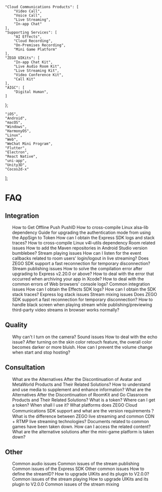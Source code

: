 

    "Cloud Communications Products": [
        "Video Call",
        "Voice Call",
        "Live Streaming",
        "In-app Chat"
    ],
    "Supporting Services": [
        "AI Effects",
        "Cloud Recording",
        "On-Premises Recording",
        "Mini Game Platform"
    ],
    "ZEGO UIKits": [
        "In-app Chat Kit",
        "Live Audio Room Kit",
        "Live Streaming Kit",
        "Video Conference Kit",
        "Call Kit"
    ],
    "AIGC": [
        "Digital Human",
    ]
};

    "iOS",
    "Android", 
    "macOS",
    "Windows",
    "HarmonyOS",
    "Linux",
    "Web",
    "WeChat Mini Program",
    "Flutter",
    "Electron",
    "React Native",
    "uni-app",
    "Unity3D",
    "Cocos2d-x"
]; 

<FaqFilters productData={productData} platformData={platformData} language="en">

# FAQ

## Integration
<ul>
<FilteredLink product="In-app Chat" platform="iOS, Android, Flutter, React Native" href="https://docs.zegocloud.com/faq/HowToGetPushID" language="en">
How to Get Offline Push PushID
</FilteredLink>
<FilteredLink product="Video Call, Voice Call" platform="Linux" href="https://docs.zegocloud.com/faq/alsa_lib_cross_compile" language="en">
How to cross-compile Linux alsa-lib dependency
</FilteredLink>
<FilteredLink product="Video Call, Voice Call" platform="iOS, Android, macOS, Windows, Flutter, React Native, Unity3D" href="https://docs.zegocloud.com/faq/token_upgrade" language="en">
Guide for upgrading the authentication mode from using the AppSign to Token
</FilteredLink>
<FilteredLink product="Video Call, Voice Call, Live Streaming" platform="iOS, Android, macOS, Windows, Web" href="https://docs.zegocloud.com/faq/express_sdkLog" language="en">
How can I obtain the Express SDK logs and stack traces?
</FilteredLink>
<FilteredLink product="Video Call, Voice Call" platform="Linux" href="https://docs.zegocloud.com/faq/v4l_utils_cross_compile" language="en">
How to cross-compile Linux v4l-utils dependency
</FilteredLink>
<FilteredLink product="Video Call, Voice Call" platform="iOS, Android, macOS, Windows, Web" href="https://docs.zegocloud.com/faq/room" language="en">
Room related issues
</FilteredLink>
<FilteredLink product="Video Call, Voice Call, Live Streaming" platform="Android" href="https://docs.zegocloud.com/faq/bumblebee_gradle" language="en">
How to add the Maven repositories in Android Studio version bumblebee?
</FilteredLink>
<FilteredLink product="Video Call, Voice Call, Live Streaming" platform="iOS, Android, macOS, Windows, Web" href="https://docs.zegocloud.com/faq/play_stream" language="en">
Stream playing issues
</FilteredLink>
<FilteredLink product="Video Call, Voice Call, Live Streaming" platform="iOS, Android, macOS, Windows" href="https://docs.zegocloud.com/faq/audience_event" language="en">
How can I listen for the event callbacks related to room users' login/logout in live streaming?
</FilteredLink>
<FilteredLink product="Video Call" platform="Web" href="https://docs.zegocloud.com/faq/reconnect_web" language="en">
Does ZEGO SDK support a fast reconnection for temporary disconnection?
</FilteredLink>
<FilteredLink product="Video Call, Voice Call, Live Streaming" platform="iOS, Android, macOS, Windows, Web" href="https://docs.zegocloud.com/faq/publish_stream" language="en">
Stream publishing issues
</FilteredLink>
<FilteredLink product="Video Call, Voice Call, Live Streaming" platform="iOS, Android, macOS, Windows, Linux" href="https://docs.zegocloud.com/faq/express_v2.20.0_upgrade_notice_en" language="en">
How to solve the compilation error after upgrading to Express v2.20.0 or above?
</FilteredLink>
<FilteredLink product="AI Effects" platform="iOS" href="https://docs.zegocloud.com/faq/AI_Undefined_symbols_en" language="en">
How to deal with the error that occurred when archiving your app in Xcode?
</FilteredLink>
<FilteredLink product="Video Call, Voice Call, Live Streaming" platform="Web" href="https://docs.zegocloud.com/faq/web_console_error" language="en">
How to deal with the common errors of Web browsers' console logs?
</FilteredLink>
<FilteredLink product="Video Call, Voice Call, Live Streaming" platform="iOS, Android, macOS, Windows, Web" href="https://docs.zegocloud.com/faq/integration" language="en">
Common integration issues
</FilteredLink>
<FilteredLink product="AI Effects" platform="iOS, Android, macOS, Windows" href="https://docs.zegocloud.com/faq/AI_log_en" language="en">
How can I obtain the Effects SDK logs?
</FilteredLink>
<FilteredLink product="AI Effects" platform="iOS, Android, macOS" href="https://docs.zegocloud.com/faq/AI_Stack_en" language="en">
How can I obtain the SDK stack traces?
</FilteredLink>
<FilteredLink product="Video Call, Voice Call" platform="iOS, Android, macOS, Windows" href="https://docs.zegocloud.com/faq/log_stack" language="en">
Express log stack issues
</FilteredLink>
<FilteredLink product="Video Call, Voice Call, Live Streaming" platform="iOS, Android, macOS, Windows, Web" href="https://docs.zegocloud.com/faq/mix" language="en">
Stream mixing issues
</FilteredLink>
<FilteredLink product="Video Call, Voice Call, Live Streaming" platform="iOS, Android, macOS, Windows" href="https://docs.zegocloud.com/faq/reconnect" language="en">
Does ZEGO SDK support a fast reconnection for temporary disconnection?
</FilteredLink>
<FilteredLink product="Video Call" platform="Web" href="https://docs.zegocloud.com/faq/Express_Web_PageYellow" language="en">
How to handle black screen when playing stream while publishing/previewing third-party video streams in browser works normally?
</FilteredLink>
</ul>

## Quality
<ul>
<FilteredLink product="Video Call, Voice Call, Live Streaming" platform="iOS, Android, Web" href="https://docs.zegocloud.com/faq/camera" language="en">
Why can't I turn on the camera?
</FilteredLink>
<FilteredLink product="Video Call, Voice Call" platform="iOS, Android, macOS, Windows" href="https://docs.zegocloud.com/faq/sound" language="en">
Sound issues
</FilteredLink>
<FilteredLink product="Video Call, Voice Call, Live Streaming" platform="iOS, Android, macOS, Windows" href="https://docs.zegocloud.com/faq/echo" language="en">
How to deal with the echo issue?
</FilteredLink>
<FilteredLink product="AI Effects" platform="iOS" href="https://docs.zegocloud.com/faq/AI_Black_Blue_en" language="en">
After turning on the skin color retouch feature, the overall color becomes darker or more bluish.
</FilteredLink>
<FilteredLink product="Video Call, Voice Call, Live Streaming" platform="iOS, Android, macOS, Windows" href="https://docs.zegocloud.com/faq/audio_change" language="en">
How can I prevent the volume change when start and stop hosting?
</FilteredLink>
</ul>

## Consultation
<ul>
<FilteredLink product="Digital Human PaaS" platform="All" href="https://docs.zegocloud.com/faq/Avatar_and_MetaWorld_Offline" language="en">
What are the Alternatives After the Discontinuation of Avatar and MetaWorld Products and Their Related Solutions?
</FilteredLink>
<FilteredLink product="Video Call, Voice Call" platform="iOS, Android, macOS, Windows" href="https://docs.zegocloud.com/faq/SEI_faq" language="en">
How to understand and use media to supplement and enhance information?
</FilteredLink>
<FilteredLink product="Call Kit" platform="iOS, Android" href="https://docs.zegocloud.com/faq/roomkit_go_offline" language="en">
What are the Alternatives After the Discontinuation of RoomKit and Go Classroom Products and Their Related Solutions?
</FilteredLink>
<FilteredLink product="Video Call, Voice Call, Live Streaming" platform="iOS, Android, macOS, Windows" href="https://docs.zegocloud.com/faq/token_usage" language="en">
What is a token? Where can I get a token? When shall I use it?
</FilteredLink>
<FilteredLink product="Video Call, Voice Call, Live Streaming" platform="All" href="https://docs.zegocloud.com/faq/platform_version" language="en">
What platforms does ZEGO Cloud Communications SDK support and what are the version requirements？
</FilteredLink>
<FilteredLink product="Video Call, Voice Call, Live Streaming" platform="All" href="https://docs.zegocloud.com/faq/differ_cdn" language="en">
What is the difference between ZEGO live streaming and common CDN + RTMP live streaming technologies?
</FilteredLink>
<FilteredLink product="Mini Game Platform" platform="iOS, Android, Web" href="https://docs.zegocloud.com/faq/HowToGetDocs" language="en">
Documents related to common games have been taken down. How can I access the related content?
</FilteredLink>
<FilteredLink product="Mini Game Platform" platform="iOS, Android, Web" href="/docs/faq/general-product-inquiry/mini-game-alternative" language="en">
What are the alternative solutions after the mini-game platform is taken down?
</FilteredLink>
</ul>

## Other
<ul>
<FilteredLink product="Video Call, Voice Call" platform="iOS, Android, macOS, Windows" href="https://docs.zegocloud.com/faq/express_audio" language="en">
Common audio issues
</FilteredLink>
<FilteredLink product="Video Call, Voice Call, Live Streaming" platform="iOS, Android, macOS, Windows, Web" href="https://docs.zegocloud.com/faq/express_streamPush" language="en">
Common issues of the stream publishing
</FilteredLink>
<FilteredLink product="Video Call, Voice Call, Live Streaming" platform="iOS, Android, macOS, Windows, Web" href="https://docs.zegocloud.com/faq/common_faqs_express" language="en">
Common issues of the Express SDK
</FilteredLink>
<FilteredLink product="Video Call, Voice Call" platform="iOS, Android, macOS, Windows" href="https://docs.zegocloud.com/faq/express_other" language="en">
Other common issues
</FilteredLink>
<FilteredLink product="Video Call, Live Streaming" platform="All" href="https://docs.zegocloud.com/faq/Define_streamID" language="en">
How to define the streamID?
</FilteredLink>
<FilteredLink product="Call Kit, Live Streaming Kit" platform="iOS" href="https://docs.zegocloud.com/faq/UIKit_Plugin2.0_upgrade" language="en">
How to upgrade UIKits and its plugin to V2.0.0?
</FilteredLink>
<FilteredLink product="Video Call, Voice Call, Live Streaming" platform="iOS, Android, Windows" href="https://docs.zegocloud.com/faq/express_streamPlay" language="en">
Common issues of the stream playing
</FilteredLink>
<FilteredLink product="Call Kit, Live Streaming Kit" platform="Android" href="https://docs.zegocloud.com/faq/UIKit_Plguin2.0_Upgrade_android" language="en">
How to upgrade UIKits and its plugin to V2.0.0
</FilteredLink>
<FilteredLink product="Video Call, Voice Call, Live Streaming" platform="iOS, Android, macOS, Windows" href="https://docs.zegocloud.com/faq/express_streamMix" language="en">
Common issues of the stream mixing
</FilteredLink>
</ul>

</FaqFilters>